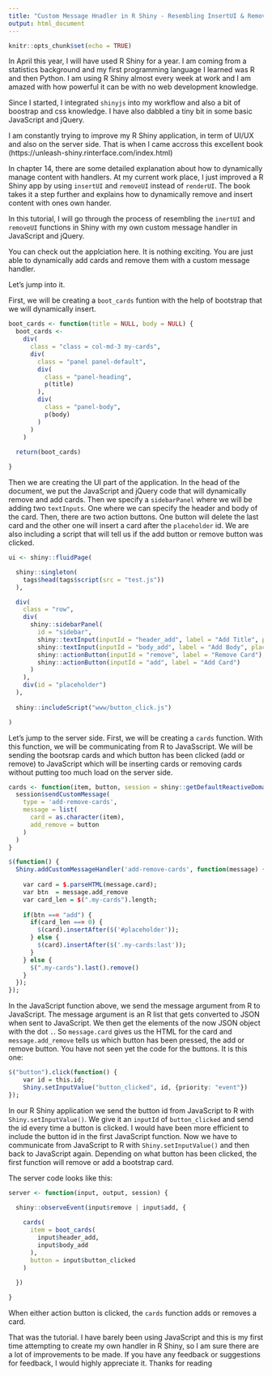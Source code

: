 ```yaml
---
title: "Custom Message Hnadler in R Shiny - Resembling InsertUI & RemoveUI ish"
output: html_document
---
```


```r
knitr::opts_chunk$set(echo = TRUE)
```

In April this year, I will have used R Shiny for a year. I am coming from a statistics background and my first programming language I learned was R and then Python. I am using R Shiny almost every week at work and I am amazed with how powerful it can be with no web development knowledge. 

Since I started, I integrated `shinyjs` into my workflow and also a bit of boostrap and css knowledge. I have also dabbled a tiny bit in some basic JavaScript and jQuery. 

I am constantly trying to improve my R Shiny application, in term of UI/UX and also on the server side. That is when I came accross this excellent book (https://unleash-shiny.rinterface.com/index.html)

In chapter 14, there are some detailed explanation about how to dynamically manage content with handlers. At my current work place, I just improved a R Shiny app by using `insertUI` and `removeUI` instead of `renderUI`. The book takes it a step further and explains how to dynamically remove and insert content with ones own hander.

In this tutorial, I will go through the process of resembling the `inertUI` and `removeUI` functions in Shiny with my own custom message handler in JavaScript and jQuery. 

You can check out the applciation here. It is nothing exciting. You are just able to dynamically add cards and remove them with a custom message handler. 

Let's jump into it. 

First, we will be creating a `boot_cards` funtion with the help of bootstrap that we will dynamically insert.

```r
boot_cards <- function(title = NULL, body = NULL) {
  boot_cards <-
    div(
      class = "class = col-md-3 my-cards",
      div(
        class = "panel panel-default",
        div(
          class = "panel-heading",
          p(title)
        ),
        div(
          class = "panel-body",
          p(body)
        )
      )
    )
  
  return(boot_cards)

}
```

Then we are creating the UI part of the application. In the head of the document, we put the JavaScript and jQuery code that will dynamically remove and add cards. Then we specify a `sidebarPanel` where we will be adding two `textInputs`. One where we can specify the header and body of the card. Then, there are two action buttons. One button will delete the last card and the other one will insert a card after the `placeholder` id. We are also including a script that will tell us if the add button or remove button was clicked. 

```r
ui <- shiny::fluidPage(

  shiny::singleton(
    tags$head(tags$script(src = "test.js"))
  ),

  div(
    class = "row",
    div(
      shiny::sidebarPanel(
        id = "sidebar",
        shiny::textInput(inputId = "header_add", label = "Add Title", placeholder = "Title"),
        shiny::textInput(inputId = "body_add", label = "Add Body", placeholder = "Body"),
        shiny::actionButton(inputId = "remove", label = "Remove Card"),
        shiny::actionButton(inputId = "add", label = "Add Card")
      )
    ),
    div(id = "placeholder")
  ),
  
  shiny::includeScript("www/button_click.js")

)
```

Let's jump to the server side. First, we will be creating a `cards` function. With this function, we will be communicating from R to JavaSscript. We will be sending the bootsrap cards and which button has been clicked (add or remove) to JavaScript which will be inserting cards or removing cards without putting too much load on the server side. 

```r
cards <- function(item, button, session = shiny::getDefaultReactiveDomain()) {
  session$sendCustomMessage(
    type = 'add-remove-cards',
    message = list(
      card = as.character(item),
      add_remove = button
    )
  )
}
```

```r
$(function() {
  Shiny.addCustomMessageHandler('add-remove-cards', function(message) {
    
    var card = $.parseHTML(message.card);
    var btn  = message.add_remove
    var card_len = $(".my-cards").length;
    
    if(btn === "add") {
      if(card_len === 0) {
        $(card).insertAfter($('#placeholder'));
      } else {
        $(card).insertAfter($('.my-cards:last'));
      }
    } else {
      $(".my-cards").last().remove()
    }
  });
});
```

In the JavaScript function above, we send the message argument from R to JavaScript. The message argument is an R list that gets converted to JSON when sent to JavaScript. We then get the elements of the now JSON object with the dot `.`. So `message.card` gives us the HTML for the card and `message.add_remove` tells us which button has been pressed, the add or remove button. You have not seen yet the code for the buttons. It is this one:

```r
$("button").click(function() {
    var id = this.id;
    Shiny.setInputValue("button_clicked", id, {priority: "event"})
});
```

In our R Shiny application we send the button id from JavaScript to R with `Shiny.setInputValue()`. We give it an `inputId` of `button_clicked` and send the id every time a button is clicked. I would have been more efficient to include the button id in the first JavaScript function. Now we have to communicate from JavaScript to R with `Shiny.setInputValue()` and then back to JavaScript again. Depending on what button has been clicked, the first function will remove or add a bootstrap card. 

The server code looks like this: 

```r
server <- function(input, output, session) {

  shiny::observeEvent(input$remove | input$add, {
    
    cards(
      item = boot_cards(
        input$header_add,
        input$body_add
      ), 
      button = input$button_clicked
    )
    
  })

}
```

When either action button is clicked, the `cards` function adds or removes a card. 

That was the tutorial. I have barely been using JavaScript and this is my first time attempting to create my own handler in R Shiny, so I am sure there are a lot of improvements to be made. If you have any feedback or suggestions for feedback, I would highly appreciate it. Thanks for reading
